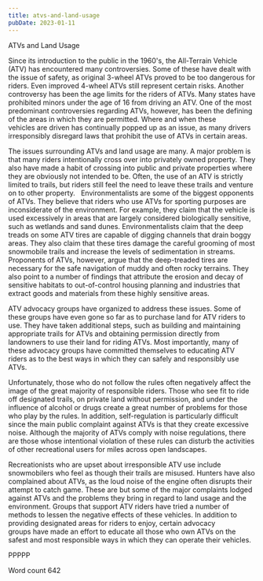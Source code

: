 ```yaml
---
title: atvs-and-land-usage
pubDate: 2023-01-11
---
```


ATVs and Land Usage 

Since its introduction to the public in the 1960's, the All-Terrain Vehicle (ATV) has encountered many controversies. Some of these have dealt with the issue of safety, as original 3-wheel ATVs proved to be too dangerous for riders. Even improved 4-wheel ATVs still represent certain risks. Another controversy has been the age limits for the riders of ATVs. Many states have prohibited minors under the age of 16 from driving an ATV. One of the most predominant controversies regarding ATVs, however, has been the defining of the areas in which they are permitted. Where and when these vehicles are driven has continually popped up as an issue, as many drivers irresponsibly disregard laws that prohibit the use of ATVs in certain areas. 

The issues surrounding ATVs and land usage are many. A major problem is that many riders intentionally cross over into privately owned property. They also have made a habit of crossing into public and private properties where they are obviously not intended to be. Often, the use of an ATV is strictly limited to trails, but riders still feel the need to leave these trails and venture on to other property.  
Environmentalists are some of the biggest opponents of ATVs. They believe that riders who use ATVs for sporting purposes are inconsiderate of the environment. For example, they claim that the vehicle is used excessively in areas that are largely considered biologically sensitive, such as wetlands and sand dunes. Environmentalists claim that the deep treads on some ATV tires are capable of digging channels that drain boggy areas. They also claim that these tires damage the careful grooming of most snowmobile trails and increase the levels of sedimentation in streams. Proponents of ATVs, however, argue that the deep-treaded tires are necessary for the safe navigation of muddy and often rocky terrains. They also point to a number of findings that attribute the erosion and decay of sensitive habitats to out-of-control housing planning and industries that extract goods and materials from these highly sensitive areas.     

ATV advocacy groups have organized to address these issues. Some of these groups have even gone so far as to purchase land for ATV riders to use. They have taken additional steps, such as building and maintaining appropriate trails for ATVs and obtaining permission directly from landowners to use their land for riding ATVs. Most importantly, many of these advocacy groups have committed themselves to educating ATV riders as to the best ways in which they can safely and responsibly use ATVs.     

Unfortunately, those who do not follow the rules often negatively affect the image of the great majority of responsible riders. Those who see fit to ride off designated trails, on private land without permission, and under the influence of alcohol or drugs create a great number of problems for those who play by the rules. In addition, self-regulation is particularly difficult since the main public complaint against ATVs is that they create excessive noise. Although the majority of ATVs comply with noise regulations, there are those whose intentional violation of these rules can disturb the activities of other recreational users for miles across open landscapes. 

Recreationists who are upset about irresponsible ATV use include snowmobilers who feel as though their trails are misused. Hunters have also complained about ATVs, as the loud noise of the engine often disrupts their attempt to catch game. These are but some of the major complaints lodged against ATVs and the problems they bring in regard to land usage and the environment. Groups that support ATV riders have tried a number of methods to lessen the negative effects of these vehicles. In addition to providing designated areas for riders to enjoy, certain advocacy groups have made an effort to educate all those who own ATVs on the safest and most responsible ways in which they can operate their vehicles. 

PPPPP

Word count 642